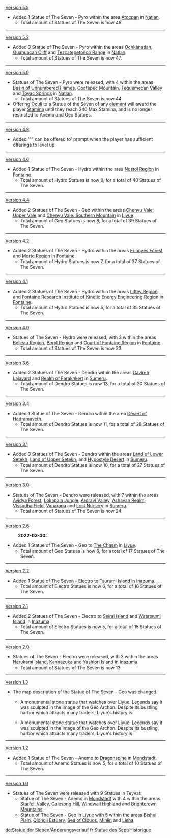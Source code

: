{{Change History/Header}}
[[Version 5.5]]
* Added 1 Statue of The Seven - Pyro within the area [[Atocpan]] in [[Natlan]].
** Total amount of Statues of The Seven is now 48.
----
[[Version 5.2]]
* Added 3 Statue of The Seven - Pyro within the areas [[Ochkanatlan]], [[Quahuacan Cliff]] and [[Tezcatepetonco Range]] in [[Natlan]].
** Total amount of Statues of The Seven is now 47.
----
[[Version 5.0]]
* Statues of The Seven - Pyro were released, with 4 within the areas [[Basin of Unnumbered Flames]], [[Coatepec Mountain]], [[Tequemecan Valley]] and [[Toyac Springs]] in [[Natlan]].
** Total amount of Statues of The Seven is now 44.
* Offering [[Oculi]] to a Statue of the Seven of any [[element]] will award the player [[Stamina]] until they reach 240 Max Stamina, and is no longer restricted to Anemo and Geo Statues.
----
[[Version 4.8]]
* Added '"<name>" can be offered to' prompt when the player has sufficient offerings to level up.
----
[[Version 4.6]]
* Added 1 Statue of The Seven - Hydro within the area [[Nostoi Region]] in [[Fontaine]].
** Total amount of Hydro Statues is now 8, for a total of 40 Statues of The Seven.
----
[[Version 4.4]]
* Added 2 Statues of The Seven - Geo within the areas [[Chenyu Vale: Upper Vale]] and [[Chenyu Vale: Southern Mountain]] in [[Liyue]].
** Total amount of Geo Statues is now 8, for a total of 39 Statues of The Seven.
----
[[Version 4.2]]
* Added 2 Statues of The Seven - Hydro within the areas [[Erinnyes Forest]] and [[Morte Region]] in [[Fontaine]].
** Total amount of Hydro Statues is now 7, for a total of 37 Statues of The Seven.
----
[[Version 4.1]]
* Added 2 Statues of The Seven - Hydro within the areas [[Liffey Region]] and [[Fontaine Research Institute of Kinetic Energy Engineering Region]] in [[Fontaine]].
** Total amount of Hydro Statues is now 5, for a total of 35 Statues of The Seven.
----
[[Version 4.0]]
* Statues of The Seven - Hydro were released, with 3 within the areas [[Belleau Region]], [[Beryl Region]] and [[Court of Fontaine Region]] in [[Fontaine]].
** Total amount of Statues of The Seven is now 33.
----
[[Version 3.6]]
* Added 2 Statues of The Seven - Dendro within the areas [[Gavireh Lajavard]] and [[Realm of Farakhkert]] in [[Sumeru]].
** Total amount of Dendro Statues is now 13, for a total of 30 Statues of The Seven.
----
[[Version 3.4]]
* Added 1 Statue of The Seven - Dendro within the area [[Desert of Hadramaveth]].
** Total amount of Dendro Statues is now 11, for a total of 28 Statues of The Seven.
----
[[Version 3.1]]
* Added 3 Statues of The Seven - Dendro within the areas [[Land of Lower Setekh]], [[Land of Upper Setekh]], and [[Hypostyle Desert]] in [[Sumeru]].
** Total amount of Dendro Statues is now 10, for a total of 27 Statues of The Seven.
----
[[Version/3.0|Version 3.0]]
* Statues of The Seven - Dendro were released, with 7 within the areas [[Avidya Forest]], [[Lokapala Jungle]], [[Ardravi Valley]], [[Ashavan Realm]], [[Vissudha Field]], [[Vanarana (Area)|Vanarana]] and [[Lost Nursery]] in [[Sumeru]].
** Total amount of Statues of The Seven is now 24.
----
[[Version 2.6]]
{{Transclude|Tsurumi Island/Change History|fog-tp-sot7-interaction|section=1}}
:'''2022-03-30:'''
* Added 1 Statue of The Seven - Geo to [[The Chasm (Area)|The Chasm]] in [[Liyue]].
** Total amount of Geo Statues is now 6, for a total of 17 Statues of The Seven.
----
[[Version 2.2]]
* Added 1 Statue of The Seven - Electro to [[Tsurumi Island]] in [[Inazuma]].
** Total amount of Electro Statues is now 6, for a total of 16 Statues of The Seven.
----
[[Version 2.1]]
* Added 2 Statues of The Seven - Electro to [[Seirai Island]] and [[Watatsumi Island]] in [[Inazuma]].
** Total amount of Electro Statues is now 5, for a total of 15 Statues of The Seven.
----
[[Version 2.0]]
* Statues of The Seven - Electro were released, with 3 within the areas [[Narukami Island]], [[Kannazuka]] and [[Yashiori Island]] in [[Inazuma]]. 
** Total amount of Statues of The Seven is now 13.
----
[[Version 1.3]]
* The map description of the Statue of The Seven - Geo was changed.
** {{Color|Old description:}} A monumental stone statue that watches over Liyue. Legends say it was sculpted in the image of the Geo Archon. Despite its bustling harbor which attracts many traders, Liyue's history is {{Highlight|calm and peaceful like its archon.}}
** {{Color|New description:}} A monumental stone statue that watches over Liyue. Legends say it was sculpted in the image of the Geo Archon. Despite its bustling harbor which attracts many traders, Liyue's history is {{Highlight|one of enduring stability, just like this statue.}}
----
[[Version 1.2]]
* Added 1 Statue of The Seven - Anemo to [[Dragonspine]] in [[Mondstadt]].
** Total amount of Anemo Statues is now 5, for a total of 10 Statues of The Seven.
----
[[Version 1.0]]
* Statues of The Seven were released with 9 Statues in Teyvat:
** Statue of The Seven - Anemo in [[Mondstadt]] with 4 within the areas [[Starfell Valley]], [[Galesong Hill]], [[Windwail Highland]] and [[Brightcrown Mountains]].
** Statue of The Seven - Geo in [[Liyue]] with 5 within the areas [[Bishui Plain]], [[Qiongji Estuary]], [[Sea of Clouds]], [[Minlin]] and [[Lisha]].
<noinclude>


[[de:Statue der Sieben/Änderungsverlauf]]
[[fr:Statue des Sept/Historique]]
</noinclude>